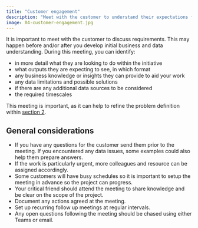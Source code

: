 ```yaml
---
title: "Customer engagement"
description: "Meet with the customer to understand their expectations for the initiative."
image: 04-customer-engagement.jpg
---
```


It is important to meet with the customer to discuss requirements. This may happen before and/or after you develop initial business and data understanding. During this meeting, you can identify:

-	in more detail what they are looking to do within the initiative
-	what outputs they are expecting to see, in which format
-	any business knowledge or insights they can provide to aid your work
-	any data limitations and possible solutions
-	if there are any additional data sources to be considered
-	the required timescales 

This meeting is important, as it can help to refine the problem definition within [section 2](../../02-pd/index.qmd).

## General considerations

-	If you have any questions for the customer send them prior to the meeting. If you encountered any data issues, some examples could also help them prepare answers.
-	If the work is particularly urgent, more colleagues and resource can be assigned accordingly.
-	Some customers will have busy schedules so it is important to setup the meeting in advance so the project can progress.
-	Your critical friend should attend the meeting to share knowledge and be clear on the scope of the project.
-	Document any actions agreed at the meeting.
-	Set up recurring follow up meetings at regular intervals.
-	Any open questions following the meeting should be chased using either Teams or email.

